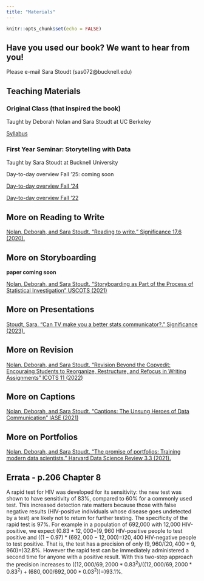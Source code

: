 ```yaml
---
title: "Materials"
---
```


```r
knitr::opts_chunk$set(echo = FALSE)
```

## Have you used our book? We want to hear from you!

Please e-mail Sara Stoudt (sas072@bucknell.edu)

## Teaching Materials

### Original Class (that inspired the book)
Taught by Deborah Nolan and Sara Stoudt at UC Berkeley

[Syllabus](https://docs.google.com/document/d/1p_8K5FmxXuLoY1F-JNOZ7JqpencltEkc/edit?usp=sharing&ouid=113602332587941801594&rtpof=true&sd=true)

### First Year Seminar: Storytelling with Data
Taught by Sara Stoudt at Bucknell University

Day-to-day overview Fall '25: coming soon

[Day-to-day overview Fall '24](https://docs.google.com/document/d/1s5fMx7xj-GriTfHx2aZYVkkY-m99iS6-FEsTx8joExE/edit?usp=sharing)

[Day-to-day overview Fall '22](https://docs.google.com/document/d/19HnV9PRFGb4djHFBuL_dhYraV4fL9zRoGwPhQoE9BAs/edit?usp=sharing)



## More on Reading to Write

[Nolan, Deborah, and Sara Stoudt. "Reading to write." Significance 17.6 (2020).](https://academic.oup.com/jrssig/article/17/6/34/7037923)

## More on Storyboarding

**paper coming soon**

[Nolan, Deborah, and Sara Stoudt. "Storyboarding as Part of the Process of Statistical Investigation" USCOTS (2021)](https://www.causeweb.org/cause/uscots/uscots21/th-21-storyboarding-part-process-statistical-investigation)

## More on Presentations

[Stoudt, Sara. "Can TV make you a better stats communicator?." Significance (2023).](https://doi.org/10.1093/jrssig/qmad063)


## More on Revision

[Nolan, Deborah, and Sara Stoudt. "Revision Beyond the Copyedit: Encouraing Students to Reorganize, Restructure, and Refocus in Writing Assignments" ICOTS 11 (2022)](https://iase-web.org/icots/11/proceedings/pdfs/ICOTS11_344_STOUDT.pdf?1669865558)

## More on Captions

[Nolan, Deborah, and Sara Stoudt. "Captions: The Unsung Heroes of Data Communication" IASE (2021)](https://iase-web.org/documents/papers/sat2021/IASE2021%20Satellite%20174_STOUDT.pdf?1649974218)

## More on Portfolios

[Nolan, Deborah, and Sara Stoudt. "The promise of portfolios: Training modern data scientists." Harvard Data Science Review 3.3 (2021).](https://hdsr.mitpress.mit.edu/pub/pm67plq9/release/4)

## Errata - p.206 Chapter 8

A rapid test for HIV was developed for its sensitivity: the new test was shown to have sensitivity of 83%, compared to 60% for a commonly used test. This increased detection rate matters because those with false negative results (HIV-positive individuals whose disease goes undetected by a test) are likely not to return for further testing. The specificity of the rapid test is 97%. For example in a population of 692,000 with 12,000 HIV-positive, we expect $(0.83*12,000 =) 9,960$ HIV-positive people to test positive and $((1-0.97)*(692,000 - 12,000) =) 20,400$ HIV-negative people to test positive. That is, the test has a precision of only $(9,960/(20,400+9,960) =) 32.8\%$. However the rapid test can be immediately administered a second time for anyone with a positive result. With this two-step approach the precision increases to $((12,000/69,2000*0.83^2)/((12,000/69,2000*0.83^2) + (680,000/692,000*0.03^2)) =) 93.1\%$.
